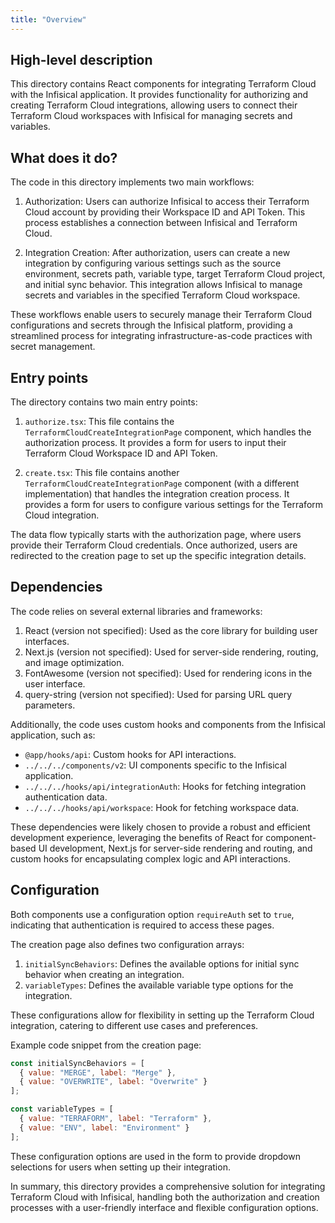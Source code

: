 ```yaml
---
title: "Overview"
---
```


## High-level description
This directory contains React components for integrating Terraform Cloud with the Infisical application. It provides functionality for authorizing and creating Terraform Cloud integrations, allowing users to connect their Terraform Cloud workspaces with Infisical for managing secrets and variables.

## What does it do?
The code in this directory implements two main workflows:

1. Authorization: Users can authorize Infisical to access their Terraform Cloud account by providing their Workspace ID and API Token. This process establishes a connection between Infisical and Terraform Cloud.

2. Integration Creation: After authorization, users can create a new integration by configuring various settings such as the source environment, secrets path, variable type, target Terraform Cloud project, and initial sync behavior. This integration allows Infisical to manage secrets and variables in the specified Terraform Cloud workspace.

These workflows enable users to securely manage their Terraform Cloud configurations and secrets through the Infisical platform, providing a streamlined process for integrating infrastructure-as-code practices with secret management.

## Entry points
The directory contains two main entry points:

1. `authorize.tsx`: This file contains the `TerraformCloudCreateIntegrationPage` component, which handles the authorization process. It provides a form for users to input their Terraform Cloud Workspace ID and API Token.

2. `create.tsx`: This file contains another `TerraformCloudCreateIntegrationPage` component (with a different implementation) that handles the integration creation process. It provides a form for users to configure various settings for the Terraform Cloud integration.

The data flow typically starts with the authorization page, where users provide their Terraform Cloud credentials. Once authorized, users are redirected to the creation page to set up the specific integration details.

## Dependencies
The code relies on several external libraries and frameworks:

1. React (version not specified): Used as the core library for building user interfaces.
2. Next.js (version not specified): Used for server-side rendering, routing, and image optimization.
3. FontAwesome (version not specified): Used for rendering icons in the user interface.
4. query-string (version not specified): Used for parsing URL query parameters.

Additionally, the code uses custom hooks and components from the Infisical application, such as:

- `@app/hooks/api`: Custom hooks for API interactions.
- `../../../components/v2`: UI components specific to the Infisical application.
- `../../../hooks/api/integrationAuth`: Hooks for fetching integration authentication data.
- `../../../hooks/api/workspace`: Hook for fetching workspace data.

These dependencies were likely chosen to provide a robust and efficient development experience, leveraging the benefits of React for component-based UI development, Next.js for server-side rendering and routing, and custom hooks for encapsulating complex logic and API interactions.

## Configuration
Both components use a configuration option `requireAuth` set to `true`, indicating that authentication is required to access these pages.

The creation page also defines two configuration arrays:

1. `initialSyncBehaviors`: Defines the available options for initial sync behavior when creating an integration.
2. `variableTypes`: Defines the available variable type options for the integration.

These configurations allow for flexibility in setting up the Terraform Cloud integration, catering to different use cases and preferences.

Example code snippet from the creation page:

```javascript
const initialSyncBehaviors = [
  { value: "MERGE", label: "Merge" },
  { value: "OVERWRITE", label: "Overwrite" }
];

const variableTypes = [
  { value: "TERRAFORM", label: "Terraform" },
  { value: "ENV", label: "Environment" }
];
```

These configuration options are used in the form to provide dropdown selections for users when setting up their integration.

In summary, this directory provides a comprehensive solution for integrating Terraform Cloud with Infisical, handling both the authorization and creation processes with a user-friendly interface and flexible configuration options.